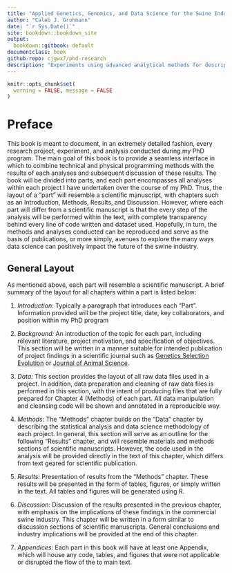 ```yaml
---
title: "Applied Genetics, Genomics, and Data Science for the Swine Industry: A Ph.D. Student's Perspective"
author: "Caleb J. Grohmann"
date: "`r Sys.Date()`"
site: bookdown::bookdown_site
output: 
  bookdown::gitbook: default
documentclass: book
github-repo: cjgwx7/phd-research
description: "Experiments using advanced analytical methods for description, prediction, and prescription of data and outcomes within the United States commercial swine industry."
---
```


```r
knitr::opts_chunk$set(
  warning = FALSE, message = FALSE
)
```

# Preface {-}

This book is meant to document, in an extremely detailed fashion, every research project, experiment, and analysis conducted during my PhD program. The main goal of this book is to provide a seamless interface in which to combine technical and physical programming methods with the results of each analyses and subsequent discussion of these results. The book will be divided into parts, and each part encompasses all analyses within each project I have undertaken over the course of my PhD. Thus, the layout of a "part" will resemble a scientific manuscript, with chapters such as an Introduction, Methods, Results, and Discussion. However, where each part will differ from a scientific manuscript is that the every step of the analysis will be performed within the text, with complete transparency behind every line of code written and dataset used. Hopefully, in turn, the methods and analyses conducted can be reproduced and serve as the basis of publications, or more simply, avenues to explore the many ways data science can positively impact the future of the swine industry.

## General Layout {-}

As mentioned above, each part will resemble a scientific manuscript. A brief summary of the layout for all chapters within a part is listed below:

  1. *Introduction:* Typically a paragraph that introduces each "Part". Information provided will be the project title, date, key collaborators, and position within my PhD program
  
  2. *Background:* An introduction of the topic for each part, including relevant literature, project motivation, and specification of objectives. This section will be written in a manner suitable for intended publication of project findings in a scientific journal such as [Genetics Selection Evolution](https://gsejournal.biomedcentral.com/?gclid=CjwKCAiAxp-ABhALEiwAXm6Iye_9geJZ80gEQU3-OG6-byzj4giWEw4jXqrd-oPDXxQik2GzPtmsxhoCzY0QAvD_BwE) or [Journal of Animal Science](https://academic.oup.com/jas).
  
  3. *Data:* This section provides the layout of all raw data files used in a project. In addition, data preparation and cleaning of raw data files is performed in this section, with the intent of producing files that are fully prepared for Chapter 4 (Methods) of each part. All data manipulation and cleansing code will be shown and annotated in a reproducible way.
  
  4. *Methods:* The "Methods" chapter builds on the "Data" chapter by describing the statistical analysis and data science methodology of each project. In general, this section will serve as an outline for the following "Results" chapter, and will resemble materials and methods sections of scientific manuscripts. However, the code used in the analysis will be provided directly in the text of this chapter, which differs from text geared for scientific publication.
  
  5. *Results:* Presentation of results from the "Methods" chapter. These results will be presented in the form of tables, figures, or simply written in the text. All tables and figures will be generated using R.
  
  6. *Discussion:* Discussion of the results presented in the previous chapter, with emphasis on the implications of these findings in the commercial swine industry. This chapter will be written in a form similar to discussion sections of scientific manuscripts. General conclusions and industry implications will be provided at the end of this chapter.
  
  7. *Appendices:* Each part in this book will have at least one Appendix, which will house any code, tables, and figures that were not applicable or disrupted the flow of the to main text.
